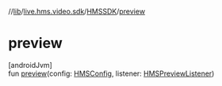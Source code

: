 //[lib](../../../index)/[live.hms.video.sdk](../index)/[HMSSDK](index)/[preview](preview)

# preview

[androidJvm]\
fun [preview](preview)(config: [HMSConfig](../../live.hms.video.sdk.models/-h-m-s-config/index), listener: [HMSPreviewListener](../-h-m-s-preview-listener/index))

